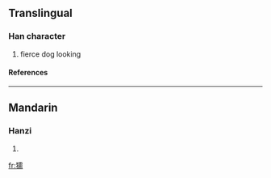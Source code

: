 ==Translingual==
===Han character===
{{Han char|rn=94|rad=犬|as=14|sn=17|four=4102<sub>7</sub>|canj=大竹一月月 (KHMBB)}}
# fierce dog looking
====References====
{{Han ref|kx=0720.210|dkj=20760|dj=1132.080|hdz=21374.040|uh=7373|ud=29555|bh=ED63|bd=60771}}

----
==Mandarin==
===Hanzi===
{{cmn-hanzi|pin=[[nòu]] (nou4)|wg=nou<sup>4</sup>}}
# {{defn|Mandarin}}

[[fr:獳]]